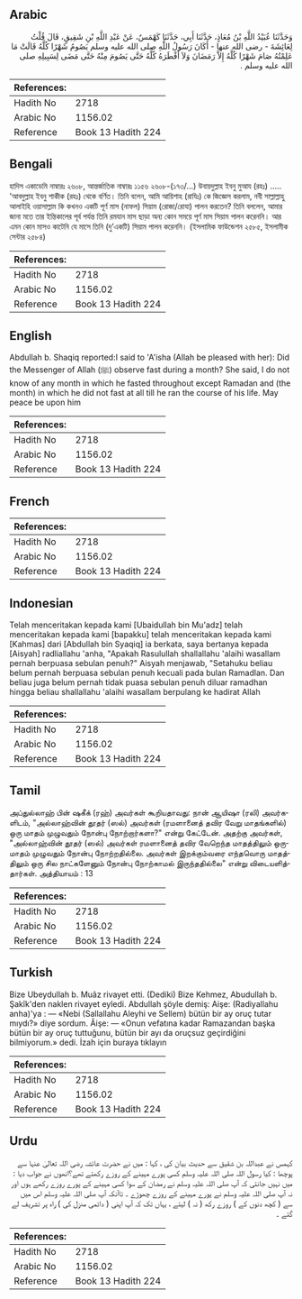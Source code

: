 ## Arabic


<div dir="rtl" lang="ar" style={{fontSize:'larger',backgroundColor:'#f8f9fa',padding:20}}>
وَحَدَّثَنَا عُبَيْدُ اللَّهِ بْنُ مُعَاذٍ، حَدَّثَنَا أَبِي، حَدَّثَنَا كَهْمَسٌ، عَنْ عَبْدِ اللَّهِ بْنِ شَقِيقٍ، قَالَ قُلْتُ لِعَائِشَةَ - رضى الله عنها - أَكَانَ رَسُولُ اللَّهِ صلى الله عليه وسلم يَصُومُ شَهْرًا كُلَّهُ قَالَتْ مَا عَلِمْتُهُ صَامَ شَهْرًا كُلَّهُ إِلاَّ رَمَضَانَ وَلاَ أَفْطَرَهُ كُلَّهُ حَتَّى يَصُومَ مِنْهُ حَتَّى مَضَى لِسَبِيلِهِ صلى الله عليه وسلم ‏.‏
</div>
<div style={{backgroundColor:'#f8f9fa',padding:20, marginBottom: 10}}><table> <thead> <tr> <th>References:</th> <th></th> </tr> </thead> <tbody><tr><td>Hadith No</td><td>2718</td></tr><tr><td>Arabic No</td><td>1156.02</td></tr><tr><td>Reference</td><td>Book 13 Hadith 224</td></tr></tbody></table></div>

## Bengali


<div dir="ltr" lang="bn" style={{fontSize:'larger',backgroundColor:'#f8f9fa',padding:20}}>
হাদিস একাডেমি নাম্বারঃ ২৬০৮, আন্তর্জাতিক নাম্বারঃ ১১৫৬ ২৬০৮-(১৭৩/...) উবায়দুল্লাহ ইবনু মুআয (রহঃ) ..... 'আবদুল্লাহ ইবনু শাকীক (রহঃ) থেকে বর্ণিত। তিনি বলেন, আমি আয়িশাহ (রাযিঃ) কে জিজ্ঞেস করলাম, নবী সাল্লাল্লাহু আলাইহি ওয়াসাল্লাম কি কখনও একটি পূর্ণ মাস (নাফল) সিয়াম (রোজা/রোযা) পালন করতেন? তিনি বললেন, আমার জানা মতে তার ইন্তিকালের পূর্ব পর্যন্ত তিনি রমযান মাস ছাড়া অন্য কোন সময়ে পূর্ণ মাস সিয়াম পালন করেননি। আর এমন কোন মাসও কাটেনি যে মাসে তিনি (দু’একটি) সিয়াম পালন করেননি। (ইসলামিক ফাউন্ডেশন ২৫৮৫, ইসলামীক সেন্টার ২৫৮৪)
</div>
<div style={{backgroundColor:'#f8f9fa',padding:20, marginBottom: 10}}><table> <thead> <tr> <th>References:</th> <th></th> </tr> </thead> <tbody><tr><td>Hadith No</td><td>2718</td></tr><tr><td>Arabic No</td><td>1156.02</td></tr><tr><td>Reference</td><td>Book 13 Hadith 224</td></tr></tbody></table></div>

## English


<div dir="ltr" lang="en" style={{fontSize:'larger',backgroundColor:'#f8f9fa',padding:20}}>
Abdullah b. Shaqiq reported:I said to 'A'isha (Allah be pleased with her): Did the Messenger of Allah (ﷺ) observe fast during a month? She said, I do not know of any month in which he fasted throughout except Ramadan and (the month) in which he did not fast at all till he ran the course of his life. May peace be upon him
</div>
<div style={{backgroundColor:'#f8f9fa',padding:20, marginBottom: 10}}><table> <thead> <tr> <th>References:</th> <th></th> </tr> </thead> <tbody><tr><td>Hadith No</td><td>2718</td></tr><tr><td>Arabic No</td><td>1156.02</td></tr><tr><td>Reference</td><td>Book 13 Hadith 224</td></tr></tbody></table></div>

## French


<div dir="ltr" lang="fr" style={{fontSize:'larger',backgroundColor:'#f8f9fa',padding:20}}>

</div>
<div style={{backgroundColor:'#f8f9fa',padding:20, marginBottom: 10}}><table> <thead> <tr> <th>References:</th> <th></th> </tr> </thead> <tbody><tr><td>Hadith No</td><td>2718</td></tr><tr><td>Arabic No</td><td>1156.02</td></tr><tr><td>Reference</td><td>Book 13 Hadith 224</td></tr></tbody></table></div>

## Indonesian


<div dir="ltr" lang="id" style={{fontSize:'larger',backgroundColor:'#f8f9fa',padding:20}}>
Telah menceritakan kepada kami [Ubaidullah bin Mu'adz] telah menceritakan kepada kami [bapakku] telah menceritakan kepada kami [Kahmas] dari [Abdullah bin Syaqiq] ia berkata, saya bertanya kepada [Aisyah] radliallahu 'anha, "Apakah Rasulullah shallallahu 'alaihi wasallam pernah berpuasa sebulan penuh?" Aisyah menjawab, "Setahuku beliau belum pernah berpuasa sebulan penuh kecuali pada bulan Ramadlan. Dan beliau juga belum pernah tidak puasa sebulan penuh diluar ramadhan hingga beliau shallallahu 'alaihi wasallam berpulang ke hadirat Allah
</div>
<div style={{backgroundColor:'#f8f9fa',padding:20, marginBottom: 10}}><table> <thead> <tr> <th>References:</th> <th></th> </tr> </thead> <tbody><tr><td>Hadith No</td><td>2718</td></tr><tr><td>Arabic No</td><td>1156.02</td></tr><tr><td>Reference</td><td>Book 13 Hadith 224</td></tr></tbody></table></div>

## Tamil


<div dir="ltr" lang="ta" style={{fontSize:'larger',backgroundColor:'#f8f9fa',padding:20}}>
அப்துல்லாஹ் பின் ஷகீக் (ரஹ்) அவர்கள் கூறியதாவது: நான் ஆயிஷா (ரலி) அவர்களிடம், "அல்லாஹ்வின் தூதர் (ஸல்) அவர்கள் (ரமளானைத் தவிர வேறு மாதங்களில்) ஒரு மாதம் முழுவதும் நோன்பு நோற்றார்களா?" என்று கேட்டேன். அதற்கு அவர்கள், "அல்லாஹ்வின் தூதர் (ஸல்) அவர்கள் ரமளானைத் தவிர வேறெந்த மாதத்திலும் ஒருமாதம் முழுவதும் நோன்பு நோற்றதில்லை. அவர்கள் இறக்கும்வரை எந்தவொரு மாதத்திலும் ஒரு சில நாட்களேனும் நோன்பு நோற்காமல் இருந்ததில்லை" என்று விடையளித்தார்கள். அத்தியாயம் : 13
</div>
<div style={{backgroundColor:'#f8f9fa',padding:20, marginBottom: 10}}><table> <thead> <tr> <th>References:</th> <th></th> </tr> </thead> <tbody><tr><td>Hadith No</td><td>2718</td></tr><tr><td>Arabic No</td><td>1156.02</td></tr><tr><td>Reference</td><td>Book 13 Hadith 224</td></tr></tbody></table></div>

## Turkish


<div dir="ltr" lang="tr" style={{fontSize:'larger',backgroundColor:'#f8f9fa',padding:20}}>
Bize Ubeydullah b. Muâz rivayet etti. (Dediki) Bize Kehmez, Abudullah b. Şakîk'den naklen rivayet eyledi. Abdullah şöyle demiş: Aişe: (Radiyallahu anha)'ya : — «Nebi (Sallallahu Aleyhi ve Sellem) bütün bir ay oruç tutar mıydı?» diye sordum. Âişe: — «Onun vefatına kadar Ramazandan başka bütün bir ay oruç tuttuğunu, bütün bir ayı da oruçsuz geçirdiğini bilmiyorum.» dedi. İzah için buraya tıklayın
</div>
<div style={{backgroundColor:'#f8f9fa',padding:20, marginBottom: 10}}><table> <thead> <tr> <th>References:</th> <th></th> </tr> </thead> <tbody><tr><td>Hadith No</td><td>2718</td></tr><tr><td>Arabic No</td><td>1156.02</td></tr><tr><td>Reference</td><td>Book 13 Hadith 224</td></tr></tbody></table></div>

## Urdu


<div dir="rtl" lang="ur" style={{fontSize:'larger',backgroundColor:'#f8f9fa',padding:20}}>
کہمس نے عبداللہ بن شقیق سے حدیث بیان کی ، کہا : میں نے حضرت عائشہ رضی اللہ تعالیٰ عنہا سے پوچھا : کیا رسول اللہ صلی اللہ علیہ وسلم کسی پورے مہینے کے روزے رکھتے تھے؟انھوں نے جواب دیا : میں نہیں جانتی کہ آپ صلی اللہ علیہ وسلم نے رمضان کے سوا کسی مہینے کے پورے روزے رکھے ہوں اور نہ آپ صلی اللہ علیہ وسلم نے پورے مہینے کے روزے چھوڑے ۔ تاآنکہ آپ صلی اللہ علیہ وسلم اس میں سے ( کچھ دنوں کے ) روزے رکھ ( نہ ) لیتے ، یہاں تک کہ آپ اپنی ( دائمی منزل کی ) راہ پر تشریف لے گئے ۔
</div>
<div style={{backgroundColor:'#f8f9fa',padding:20, marginBottom: 10}}><table> <thead> <tr> <th>References:</th> <th></th> </tr> </thead> <tbody><tr><td>Hadith No</td><td>2718</td></tr><tr><td>Arabic No</td><td>1156.02</td></tr><tr><td>Reference</td><td>Book 13 Hadith 224</td></tr></tbody></table></div>